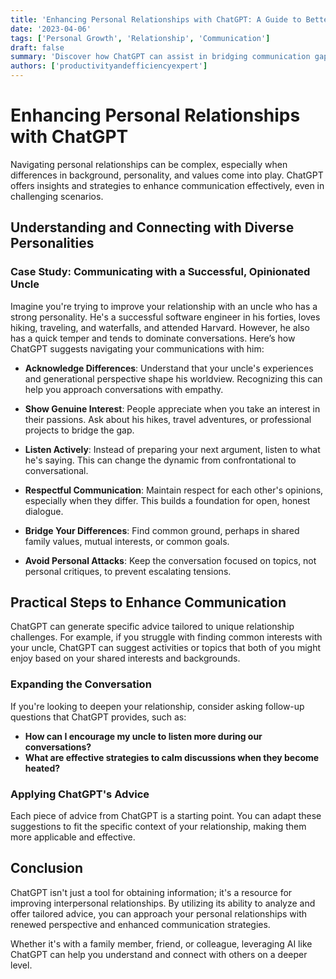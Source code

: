 ```yaml
---
title: 'Enhancing Personal Relationships with ChatGPT: A Guide to Better Communication'
date: '2023-04-06'
tags: ['Personal Growth', 'Relationship', 'Communication']
draft: false
summary: 'Discover how ChatGPT can assist in bridging communication gaps within your personal relationships, whether with family, friends, or colleagues.'
authors: ['productivityandefficiencyexpert']
---
```


# Enhancing Personal Relationships with ChatGPT

Navigating personal relationships can be complex, especially when differences in background, personality, and values come into play. ChatGPT offers insights and strategies to enhance communication effectively, even in challenging scenarios.

## Understanding and Connecting with Diverse Personalities

### Case Study: Communicating with a Successful, Opinionated Uncle

Imagine you're trying to improve your relationship with an uncle who has a strong personality. He's a successful software engineer in his forties, loves hiking, traveling, and waterfalls, and attended Harvard. However, he also has a quick temper and tends to dominate conversations. Here’s how ChatGPT suggests navigating your communications with him:

- **Acknowledge Differences**: Understand that your uncle's experiences and generational perspective shape his worldview. Recognizing this can help you approach conversations with empathy.
  
- **Show Genuine Interest**: People appreciate when you take an interest in their passions. Ask about his hikes, travel adventures, or professional projects to bridge the gap.

- **Listen Actively**: Instead of preparing your next argument, listen to what he's saying. This can change the dynamic from confrontational to conversational.

- **Respectful Communication**: Maintain respect for each other's opinions, especially when they differ. This builds a foundation for open, honest dialogue.

- **Bridge Your Differences**: Find common ground, perhaps in shared family values, mutual interests, or common goals.

- **Avoid Personal Attacks**: Keep the conversation focused on topics, not personal critiques, to prevent escalating tensions.

## Practical Steps to Enhance Communication

ChatGPT can generate specific advice tailored to unique relationship challenges. For example, if you struggle with finding common interests with your uncle, ChatGPT can suggest activities or topics that both of you might enjoy based on your shared interests and backgrounds.

### Expanding the Conversation

If you're looking to deepen your relationship, consider asking follow-up questions that ChatGPT provides, such as:

- **How can I encourage my uncle to listen more during our conversations?**
- **What are effective strategies to calm discussions when they become heated?**

### Applying ChatGPT's Advice

Each piece of advice from ChatGPT is a starting point. You can adapt these suggestions to fit the specific context of your relationship, making them more applicable and effective.

## Conclusion

ChatGPT isn't just a tool for obtaining information; it's a resource for improving interpersonal relationships. By utilizing its ability to analyze and offer tailored advice, you can approach your personal relationships with renewed perspective and enhanced communication strategies.

Whether it's with a family member, friend, or colleague, leveraging AI like ChatGPT can help you understand and connect with others on a deeper level.
